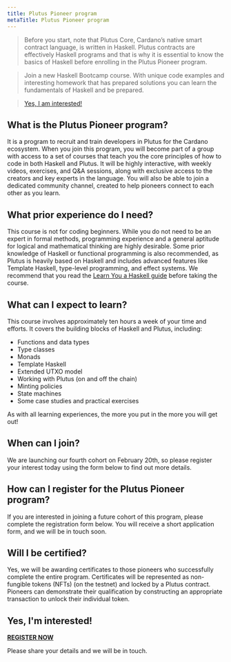 ```yaml
---
title: Plutus Pioneer program
metaTitle: Plutus Pioneer program
---
```


>Before you start, note that Plutus Core, Cardano’s native smart contract language, is written in Haskell. Plutus contracts are effectively Haskell programs and that is why it is essential to know the basics of Haskell before enrolling in the Plutus Pioneer program. 

>Join a new Haskell Bootcamp course. With unique code examples and interesting homework that has prepared solutions you can learn the fundamentals of Haskell and be prepared. 

>[Yes, I am interested!](https://iohk.instructure.com/courses/141)

## What is the Plutus Pioneer program?

It is a program to recruit and train developers in Plutus for the Cardano ecosystem. When you join this program, you will become part of a group with access to a set of courses that teach you the core principles of how to code in both Haskell and Plutus. It will be highly interactive, with weekly videos, exercises, and Q&A sessions, along with exclusive access to the creators and key experts in the language. You will also be able to join a dedicated community channel, created to help pioneers connect to each other as you learn.

## What prior experience do I need?

This course is not for coding beginners. While you do not need to be an expert in formal methods, programming experience and a general aptitude for logical and mathematical thinking are highly desirable. Some prior knowledge of Haskell or functional programming is also recommended, as Plutus is heavily based on Haskell and includes advanced features like Template Haskell, type-level programming, and effect systems. We recommend that you read the  [Learn You a Haskell guide](http://learnyouahaskell.com/)  before taking the course.

## What can I expect to learn?

This course involves approximately ten hours a week of your time and efforts. It covers the building blocks of Haskell and Plutus, including:

-   Functions and data types
-   Type classes
-   Monads
-   Template Haskell
-   Extended UTXO model
-   Working with Plutus (on and off the chain)
-   Minting policies
-   State machines
-   Some case studies and practical exercises

As with all learning experiences, the more you put in the more you will get out!

## When can I join?

We are launching our fourth cohort on February 20th, so please register your interest today using the form below to find out more details. 

## How can I register for the Plutus Pioneer program?

If you are interested in joining a future cohort of this program, please complete the registration form below. You will receive a short application form, and we will be in touch soon.

## Will I be certified?

Yes, we will be awarding certificates to those pioneers who successfully complete the entire program. Certificates will be represented as non-fungible tokens (NFTs) (on the testnet) and locked by a Plutus contract. Pioneers can demonstrate their qualification by constructing an appropriate transaction to unlock their individual token.

## Yes, I'm interested!

**[REGISTER NOW](https://input-output.typeform.com/to/au0XDcBP)**

Please share your details and we will be in touch.
